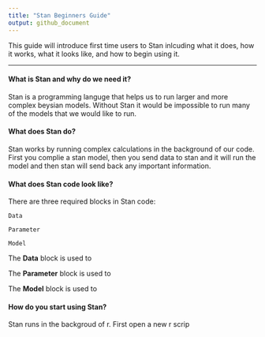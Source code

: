 ```yaml
---
title: "Stan Beginners Guide"
output: github_document
---
```


This guide will introduce first time users to Stan inlcuding what it does, how it works, what it looks like, and how to begin using it.

---

#### What is Stan and why do we need it?

Stan is a programming languge that helps us to run larger and more complex beysian models. Without Stan it would be impossible to run many of the models that we would like to run. 


#### What does Stan do?

Stan works by running complex calculations in the background of our code. First you complie a stan model, then you send data to stan and it will run the model and then stan will send back any important information. 

#### What does Stan code look like? 

There are three required blocks in Stan code: 

```Data```

```Parameter``` 

```Model```

The **Data** block is used to 

The **Parameter** block is used to 

The **Model** block is used to 

#### How do you start using Stan?

Stan runs in the backgroud of r. First open a new r scrip 
